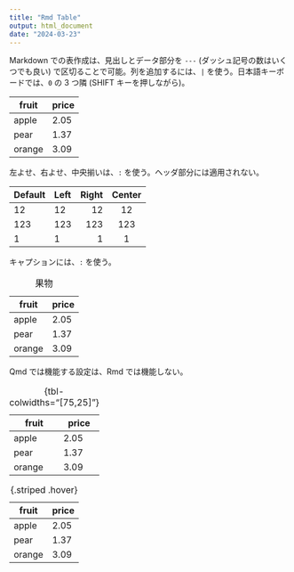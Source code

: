 ```yaml
---
title: "Rmd Table"
output: html_document
date: "2024-03-23"
---
```


Markdown での表作成は、見出しとデータ部分を `---` (ダッシュ記号の数はいくつでも良い) で区切ることで可能。列を追加するには、`|` を使う。日本語キーボードでは、`0` の 3 つ隣 (SHIFT キーを押しながら)。

| fruit  | price  |
|---|-|
| apple  | 2.05   |
| pear   | 1.37   |
| orange | 3.09   |

左よせ、右よせ、中央揃いは、`:` を使う。ヘッダ部分には適用されない。

| Default | Left | Right | Center |
|---------|:-----|------:|:------:|
| 12      | 12   |    12 |   12   |
| 123     | 123  |   123 |  123   |
| 1       | 1    |     1 |   1    |

キャプションには、`:` を使う。

| fruit  | price  |
|---|-|
| apple  | 2.05   |
| pear   | 1.37   |
| orange | 3.09   |

: 果物

Qmd では機能する設定は、Rmd では機能しない。

| fruit  | price  |
|---|-|
| apple  | 2.05   |
| pear   | 1.37   |
| orange | 3.09   |

: {tbl-colwidths="[75,25]"}

| fruit  | price  |
|--------|--------|
| apple  | 2.05   |
| pear   | 1.37   |
| orange | 3.09   |

: {.striped .hover}
